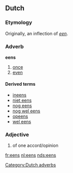 ==Dutch==
===Etymology===
Originally, an inflection of ''[[een]]''.

===Adverb===
'''eens'''
# [[once]]
# [[even]]

====Derived terms====
{{top4}}
* [[ineens]]
* [[niet eens]]
* [[nog eens]]
* [[nog wel eens]]
* [[opeens]]
* [[wel eens]]
{{bottom}}

===Adjective===
{{infl|nl|adjective}}
# of one accord/opinion

[[Category:Dutch adverbs]]

[[fr:eens]]
[[nl:eens]]
[[nds:eens]]